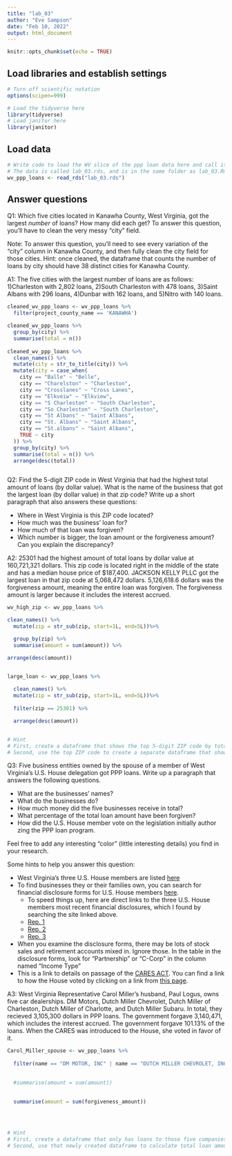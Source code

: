 ```yaml
---
title: "lab_03"
author: "Eve Sampson"
date: "Feb 10, 2022"
output: html_document
---
```


```r
knitr::opts_chunk$set(echo = TRUE)
```

## Load libraries and establish settings
```r
# Turn off scientific notation
options(scipen=999)

# Load the tidyverse here
library(tidyverse)
# Load janitor here
library(janitor)
```

## Load data
```r
# Write code to load the WV slice of the ppp loan data here and call it wv_ppp_loans.
# The data is called lab_03.rds, and is in the same folder as lab_03.Rmd (this data notebook)
wv_ppp_loans <- read_rds("lab_03.rds")

```

## Answer questions

Q1: Which five cities located in Kanawha County, West Virginia, got the largest _number_ of loans? How many did each get? To answer this question, you'll have to clean the very messy "city" field.

Note: To answer this question, you'll need to see every variation of the "city" column in Kanawha County, and then fully clean the city field for those cities. Hint: once cleaned, the dataframe that counts the number of loans by city should have 38 distinct cities for Kanawha County.

A1: The five cities with the largest number of loans are as follows: 1)Charleston with 2,802 loans, 2)South Charleston with 478 loans, 3)Saint Albans with 296 loans, 4)Dunbar with 162 loans, and 5)Nitro with 140 loans. 
```r
cleaned_wv_ppp_loans <- wv_ppp_loans %>%
  filter(project_county_name == 'KANAWHA')

cleaned_wv_ppp_loans %>% 
  group_by(city) %>%
  summarise(total = n()) 
  
cleaned_wv_ppp_loans %>% 
  clean_names() %>% 
  mutate(city = str_to_title(city)) %>%
  mutate(city = case_when(
    city == "Balle" ~ "Belle",
    city == "Charelston" ~ "Charleston",
    city == "Crosslanes" ~ "Cross Lanes",
    city == "Elkveiw" ~ "Elkview",
    city == "S Charleston" ~ "South Charleston",
    city == "So Charleston" ~ "South Charleston",
    city == "St Albans" ~ "Saint Albans",
    city == "St. Albans" ~ "Saint Albans",
    city == "St.albans" ~ "Saint Albans",
    TRUE ~ city
  )) %>% 
  group_by(city) %>% 
  summarise(total = n()) %>%
  arrange(desc(total))



```

Q2: Find the 5-digit ZIP code in West Virginia that had the highest total amount of loans (by dollar value). What is the name of the business that got the largest loan (by dollar value) in that zip code? Write up a short paragraph that also answers these questions:

* Where in West Virginia is this ZIP code located?
* How much was the business' loan for? 
* How much of that loan was forgiven?
* Which number is bigger, the loan amount or the forgiveness amount? Can you explain the discrepancy?

A2: 25301 had the highest amount of total loans by dollar value at 160,721,321 dollars. This zip code is located right in the middle of the state and has a median house price of $187,400. JACKSON KELLY PLLC got the largest loan in that zip code at 5,068,472 dollars. 5,126,618.6 dollars was the forgiveness amount, meaning the entire loan was forgiven. The forgiveness amount is larger because it includes the interest accrued. 




```r
wv_high_zip <- wv_ppp_loans %>%

clean_names() %>%
  mutate(zip = str_sub(zip, start=1L, end=5L))%>%

  group_by(zip) %>%
  summarise(amount = sum(amount)) %>%

arrange(desc(amount))


large_loan <- wv_ppp_loans %>%
  
  clean_names() %>%
  mutate(zip = str_sub(zip, start=1L, end=5L))%>%
  
  filter(zip == 25301) %>%

  arrange(desc(amount))


# Hint
# First, create a dataframe that shows the top 5-digit ZIP code by total dollar amount
# Second, use the top ZIP code to create a separate dataframe that shows the business with the biggest loan in that ZIP code.

```

Q3: Five business entities owned by the spouse of a member of West Virginia's U.S. House delegation got PPP loans. Write up a paragraph that answers the following questions.   

  * What are the businesses' names?
  * What do the businesses do?
  * How much money did the five businesses receive in total?
  * What percentage of the total loan amount have been forgiven?
  * How did the U.S. House member vote on the legislation initially author zing the PPP loan program.

Feel free to add any interesting "color" (little interesting details) you find in your research.  

Some hints to help you answer this question:

* West Virginia's three U.S. House members are listed [here](https://www.govtrack.us/congress/members/WV#representatives)
* To find businesses they or their families own, you can search for financial disclosure forms for U.S. House members [here](https://disclosures-clerk.house.gov/PublicDisclosure/FinancialDisclosure#Search).
  * To speed things up, here are direct links to the three U.S. House members most recent financial disclosures, which I found by searching the site linked above.
  * [Rep. 1](https://disclosures-clerk.house.gov/public_disc/financial-pdfs/2020/10042042.pdf)
  * [Rep. 2](https://disclosures-clerk.house.gov/public_disc/financial-pdfs/2020/10040330.pdf)
  * [Rep. 3](https://disclosures-clerk.house.gov/public_disc/financial-pdfs/2020/10042734.pdf)
* When you examine the disclosure forms, there may be lots of stock sales and retirement accounts mixed in.  Ignore those. In the table in the disclosure forms, look for "Partnership" or "C-Corp" in the column named "Income Type"
* This is a link to details on passage of the [CARES ACT](https://www.congress.gov/bill/116th-congress/house-bill/748). You can find a link to how the House voted by clicking on a link from [this page](https://www.congress.gov/bill/116th-congress/house-bill/748/actions).

A3: West Virginia Representative Carol Miller's husband, Paul Logus, owns five car dealerships. DM Motors, Dutch Miller Chevrolet, Dutch Miller of Charleston, Dutch Miller of Charlotte, and Dutch Miller Subaru. In total, they recieved 3,105,300 dollars in PPP loans. The government forgave 3,140,471, which includes the interest accrued. The government forgave 101.13% of the loans. When the CARES was introduced to the House, she voted in favor of it. 


```r

Carol_Miller_spouse <- wv_ppp_loans %>%
  
  filter(name == "DM MOTOR, INC" | name == "DUTCH MILLER CHEVROLET, INC." | name == "DUTCH MILLER OF CHARLESTON, INC" | name == "DUTCH MILLER OF CHARLOTTE, INC" | name == "DUTCH MILLER SUBARU, INC") %>%

  
  #summarise(amount = sum(amount))
  

  summarise(amount = sum(forgiveness_amount))
  
  


# Hint
# First, create a dataframe that only has loans to those five companies
# Second, use that newly created dataframe to calculate total loan amount and percentage forgiven for those companies

```
